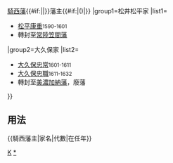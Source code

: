 {{Navbox
|bodyclass=hlist

|name=騎西藩主
|title={{#if:{{{1|}}}|{{{1|}}}|}}[[騎西藩]]{{#if:{{{2|}}}|{{{2|}}}|}}藩主{{#if:{{{3|}}}|({{{3|}}})|}}
|group1=松井松平家
|list1=
*[[松平康重]]<small>1590-1601</small>
*轉封至[[常陸國|常陸]][[笠間藩]]
|group2=大久保家
|list2=
*[[大久保忠常]]<small>1601-1611</small>
*[[大久保忠職]]<small>1611-1632</small>
*轉封至[[美濃國|美濃]][[加納藩]]，廢藩
}}<noinclude>

== 用法 ==
<nowiki>{{騎西藩主|家名|代數|在任年}}</nowiki>
[[Category:歷代藩主模板|K]]
[[Category:騎西藩主|*]]
</noinclude>